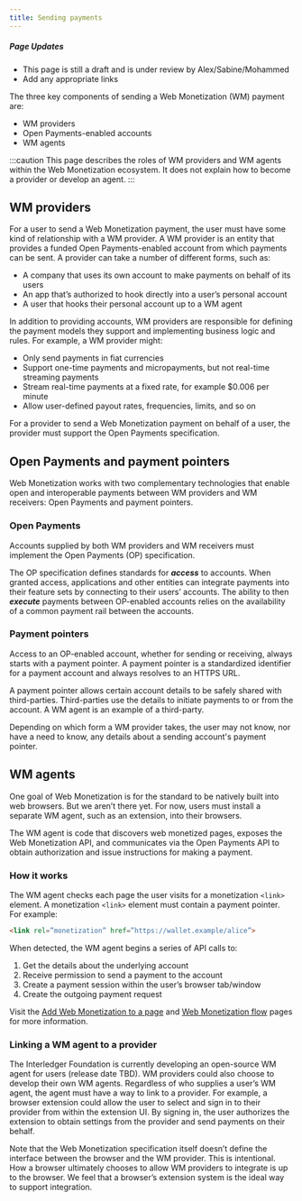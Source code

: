 ```yaml
---
title: Sending payments
---
```



<div class='draft'>

##### Page Updates

- This page is still a draft and is under review by
  Alex/Sabine/Mohammed
- Add any appropriate links

</div>

The three key components of sending a Web Monetization (WM) payment are:

- WM providers
- Open Payments-enabled accounts
- WM agents

:::caution
This page describes the roles of WM providers and WM agents within the Web Monetization ecosystem. It does not explain how to become a provider or develop an agent.
:::

## WM providers

For a user to send a Web Monetization payment, the user must have some kind of relationship with a WM provider. A WM provider is an entity that provides a funded Open Payments-enabled account from which payments can be sent. A provider can take a number of different forms, such as:

- A company that uses its own account to make payments on behalf of its users
- An app that’s authorized to hook directly into a user’s personal account
- A user that hooks their personal account up to a WM agent

In addition to providing accounts, WM providers are responsible for defining the payment models they support and implementing business logic and rules. For example, a WM provider might:

- Only send payments in fiat currencies
- Support one-time payments and micropayments, but not real-time streaming payments
- Stream real-time payments at a fixed rate, for example $0.006 per minute
- Allow user-defined payout rates, frequencies, limits, and so on

For a provider to send a Web Monetization payment on behalf of a user, the provider must support the Open Payments specification.

## Open Payments and payment pointers

Web Monetization works with two complementary technologies that enable open and interoperable payments between WM providers and WM receivers: Open Payments and payment pointers.

### Open Payments

Accounts supplied by both WM providers and WM receivers must implement the <LinkOut href="https://openpayments.guide">Open Payments (OP) specification</LinkOut>.

The OP specification defines standards for **_access_** to accounts. When granted access, applications and other entities can integrate payments into their feature sets by connecting to their users’ accounts. The ability to then **_execute_** payments between OP-enabled accounts relies on the availability of a common payment rail between the accounts.

### Payment pointers

Access to an OP-enabled account, whether for sending or receiving, always starts with a <LinkOut href="https://paymentpointers.org">payment pointer</LinkOut>. A payment pointer is a standardized identifier for a payment account and always resolves to an HTTPS URL.

A payment pointer allows certain account details to be safely shared with third-parties. Third-parties use the details to initiate payments to or from the account. A WM agent is an example of a third-party.

Depending on which form a WM provider takes, the user may not know, nor have a need to know, any details about a sending account's payment pointer.

## WM agents

One goal of Web Monetization is for the standard to be natively built into web browsers. But we aren’t there yet. For now, users must install a separate WM agent, such as an extension, into their browsers.

The WM agent is code that discovers web monetized pages, exposes the Web Monetization API, and communicates via the Open Payments API to obtain authorization and issue instructions for making a payment.

### How it works

The WM agent checks each page the user visits for a monetization `<link>` element. A monetization `<link>` element must contain a payment pointer. For example:

```html
<link rel=”monetization” href=”https://wallet.example/alice”>
```

When detected, the WM agent begins a series of API calls to:

1. Get the details about the underlying account
2. Receive permission to send a payment to the account
3. Create a payment session within the user’s browser tab/window
4. Create the outgoing payment request

Visit the [Add Web Monetization to a page](/docs/guides/monetize-page) and [Web Monetization flow](/docs/intro/web-monetization-flow) pages for more information.

### Linking a WM agent to a provider

The Interledger Foundation is currently developing an open-source WM agent for users (release date TBD). WM providers could also choose to develop their own WM agents. Regardless of who supplies a user’s WM agent, the agent must have a way to link to a provider. For example, a browser extension could allow the user to select and sign in to their provider from within the extension UI. By signing in, the user authorizes the extension to obtain settings from the provider and send payments on their behalf.

Note that the Web Monetization specification itself doesn’t define the interface between the browser and the WM provider. This is intentional. How a browser ultimately chooses to allow WM providers to integrate is up to the browser. We feel that a browser’s extension system is the ideal way to support integration.
